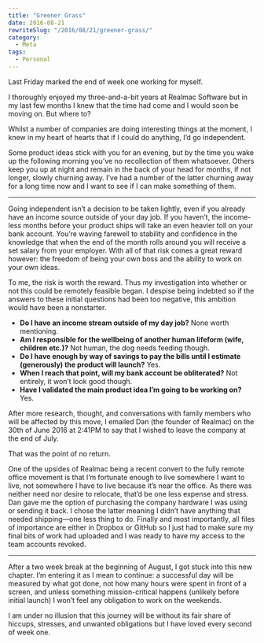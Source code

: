 ```yaml
---
title: "Greener Grass"
date: 2016-08-21
rewriteSlug: "/2016/08/21/greener-grass/"
category:
  - Meta
tags:
  - Personal
---
```


Last Friday marked the end of week one working for myself.

I thoroughly enjoyed my three-and-a-bit years at Realmac Software but in my last few months I knew that the time had come and I would soon be moving on. But where to?

Whilst a number of companies are doing interesting things at the moment, I knew in my heart of hearts that if I could do anything, I’d go independent.

Some product ideas stick with you for an evening, but by the time you wake up the following morning you’ve no recollection of them whatsoever. Others keep you up at night and remain in the back of your head for months, if not longer, slowly churning away. I’ve had a number of the latter churning away for a long time now and I want to see if I can make something of them.

* * *

Going independent isn’t a decision to be taken lightly, even if you already have an income source outside of your day job. If you haven’t, the income-less months before your product ships will take an even heavier toll on your bank account. You’re waving farewell to stability and confidence in the knowledge that when the end of the month rolls around you will receive a set salary from your employer. With all of that risk comes a great reward however: the freedom of being your own boss and the ability to work on your own ideas.

To me, the risk is worth the reward. Thus my investigation into whether or not this could be remotely feasible began. I despise being indebted so if the answers to these initial questions had been too negative, this ambition would have been a nonstarter.

- **Do I have an income stream outside of my day job?** None worth mentioning.
- **Am I responsible for the wellbeing of another human lifeform (wife, children etc.)?** Not human, the dog needs feeding though.
- **Do I have enough by way of savings to pay the bills until I estimate (generously) the product will launch?** Yes.
- **When I reach that point, will my bank account be obliterated?** Not entirely, it won’t look good though.
- **Have I validated the main product idea I’m going to be working on?** Yes.

After more research, thought, and conversations with family members who will be affected by this move, I emailed Dan (the founder of Realmac) on the 30th of June 2016 at 2:41PM to say that I wished to leave the company at the end of July.

That was the point of no return.

One of the upsides of Realmac being a recent convert to the fully remote office movement is that I’m fortunate enough to live somewhere I want to live, not somewhere I have to live because it’s near the office. As there was neither need nor desire to relocate, that’d be one less expense and stress. Dan gave me the option of purchasing the company hardware I was using or sending it back. I chose the latter meaning I didn’t have anything that needed shipping—one less thing to do. Finally and most importantly, all files of importance are either in Dropbox or GitHub so I just had to make sure my final bits of work had uploaded and I was ready to have my access to the team accounts revoked.

* * *

After a two week break at the beginning of August, I got stuck into this new chapter. I’m entering it as I mean to continue: a successful day will be measured by what got done, not how many hours were spent in front of a screen, and unless something mission-critical happens (unlikely before initial launch) I won’t feel any obligation to work on the weekends.

I am under no illusion that this journey will be without its fair share of hiccups, stresses, and unwanted obligations but I have loved every second of week one.
  